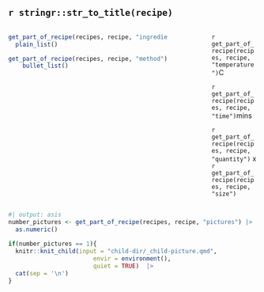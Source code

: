 
## `r stringr::str_to_title(recipe)`

:::: {.columns}

::: {.column width="70%"}

```r
get_part_of_recipe(recipes, recipe, "ingredients") |>
  plain_list()
```

```r
get_part_of_recipe(recipes, recipe, "method") |>
    bullet_list() 
```

:::

::: {.column width="10%"}

:::

::: {.column width="20%"}

 `r get_part_of_recipe(recipes, recipe, "temperature")`C
 
`r get_part_of_recipe(recipes, recipe, "time")`mins
 
`r get_part_of_recipe(recipes, recipe, "quantity")` x 
    `r get_part_of_recipe(recipes, recipe, "size")` 

:::

::::

```r
#| output: asis
number_pictures <- get_part_of_recipe(recipes, recipe, "pictures") |>
  as.numeric()
  
if(number_pictures == 1){
  knitr::knit_child(input = "child-dir/_child-picture.qmd",
                        envir = environment(),
                        quiet = TRUE)  |>
  cat(sep = '\n')
} 


```
